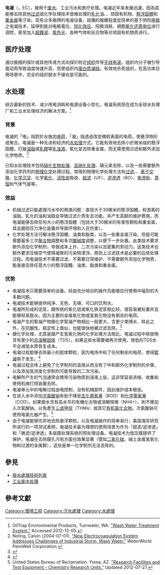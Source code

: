 {{Expand language|en|page=Electrocoagulation}}
{{Notability Unreferenced |time=2015-12-30T14:16:32+00:00}}

'''电凝'''（{{lang-en|Electrocoagulation}}，EC），被用于[[廢水處理|废水]]、工业污水和医疗处理。电凝近年来发展迅速，因為其能够去除其他[[过滤|过滤]]或化学处理技术很难处理的[[乳浊液|乳化]]油、{{link-en|总石油烃类物质|Total petroleum hydrocarbon}}、顽固有机物、[[懸浮固體|懸浮固體]]和[[重金属|重金属]]等汙染。现有众多廠牌的电凝设备，設備的複雜程度從简单的基于阴阳[[电极|电极]]之电凝技术，延伸到能对电极電位、[[钝化|钝化效应]]、阳极消耗、细胞[[氧化还原电位|氧化还原电位]]进行调控，甚至加入[[超聲波|超聲波]]、[[紫外线|紫外光]]、各种气体和反应物等对顽固有机物质进行{{link-en|高级氧化过程|Advanced oxidation process}}。

== 医疗处理 ==
通过极细的探针或其他传递方式向探针附近[[组织_(生物学)|组织]]传导[[无线电波|无线电波]]。组织内分子被引导震动而导致温度快速升高，而使组织内[[蛋白质|蛋白质]][[凝结|凝结]]，有效地杀死组织。在高功率应用场景中，完全的组织脱水干燥也是可能的。

== 水处理 ==
结合最新的技术、减少用电消耗和电源设备小型化，电凝系统现在成为全球水处理厂和工业水处理经济的解决方案。<ref>OilTrap Environmental Products, Tumwater, WA. [http://www.oiltrap.com/systems-and-technology/wash-water-treatment-system "Wash Water Treatment System."] {{webarchive|url=https://web.archive.org/web/20111227130317/http://www.oiltrap.com/systems-and-technology/wash-water-treatment-system |date=2011-12-27 }} Accessed 2012-12-05.</ref>{{third-party-inline|time=2015-08-31}}

=== 背景 ===
电凝的「电」指對於水施加[[电荷|电荷]]，「凝」指透過改变微粒表面的电荷，使悬浮物形成聚合。电凝是一种先进和经济的[[水处理|水处理]]方式。它能有效地去除小於微米级的懸浮固體，打破[[油脂|油脂]]或[[乳膠|乳膠]]等[[乳浊液|乳浊液]]，氧化並去除重金属，而无需使用过滤和额外添加化学物质。<ref>Noling, Calvin (2004-07-01). [http://www.waterworld.com/index/display/article-display/211070/articles/industrial-waterworld/volume-5/issue-4/product-focus/new-electrocoagulation-system-addressesbrchallenges-of-industrial-storm-wash-water.html "New Electrocoagulation System Addresses Challenges of Industrial Storm, Wash Water."] ''WaterWorld.'' PennWell Corporation.</ref>

已知水处理技术包括[[硝化作用|硝化生物处理]]、[[反硝化反应|去硝化处理]]、磷元素去除，以及一些需要额外添加化学药剂的[[物理化学|物理化学]]处理过程。常用的物理化学处理方法有[[过滤|过滤]]、{{link-en|空氣氣提|Air stripping}}、[[离子交换|离子交换]]、[[沉淀|化学沉淀]]、化学[[氧化|氧化]]、[[活性炭|活性炭]]吸收、[[超滤|超滤]]（UF）、[[逆滲透|逆滲透]]（RO）、[[电渗析|电渗析]]、[[蒸馏|蒸馏]]和气体气提等。

=== 效益 ===
* 机械过滤只能處理污水中的两类问题：直径大于30微米的懸浮固體，和游离的油脂。乳化的油和油脂会导致过滤介质失去功能，并产生高额的维护费用。而电凝能够去除任何大小的懸浮固體（包括大于30微米的有害性颗粒和重金属，其会磨损压力净化装置并导致环境和人员伤害）。
* 化学处理方法可解决懸浮固體、油类和脂类，以及一些重金属汙染。但是可能需要最多三次[[聚合物|聚合物]]調整和多次[[酸碱度|酸碱度]]调整，以便下一步处置。此类技术要求额外添加化学制剂，导致成本上升、二次污染以及密集的劳动力。这类技术也额外要求压缩空气使得凝聚的污染物漂浮。原则上过滤技术是必要的后续处理过程。而电凝技术不需要过滤、不需要日常维护、不需要额外添加化学物质，能直接去除任意大小的懸浮固體、油类、脂类和重金属。

=== 优势 ===
* 电凝技术只需要简单的设备。经由充分培训的操作员能够应付使用中碰到的大多数问题。
* 电凝技术能够提供纯净、无色、无嗅、可口的饮用水。
* 电凝所形成的泥浆，跟传统的氧化铝或氧化铁泥浆相比较，很容易被处置并且能够轻易脱水。因为主要的金属氧化物或氢氧化物没有剩余的电荷。
* 电凝产生的絮凝产物跟化学絮凝产物相比一般更大，含更少束缚水、除此之外，在抗酸性、稳定性上类似，也能很快地被过滤去除。<ref>{{cite journal|last1=Al-Shannag|first1=Mohammad|last2=Bani-Melhem|first2=Khalid|last3=Al-Anber|first3=Zaid|last4=Al-Qodah|first4=Zakaria|title=Enhancement of COD-Nutrients Removals and Filterability of Secondary Clarifier Municipal Wastewater Influent Using Electrocoagulation Technique|journal=Separation Science and Technology|date=January 2013|volume=48|issue=4|pages=673–680|doi=10.1080/01496395.2012.707729}}</ref>
* 跟化学处理，尤其是跟产生氢氧化物的化学处理方法相比，电凝过程中排放物含有更少的[[总溶解固体|总溶解固体]]（TDS）。如果这些水需要被再次使用，很低的TDS水平会减低水质恢复成本。
* 电凝过程能够去除最小的胶体颗粒，因为电场中和了任何剩余的电荷，使得[[絮凝|絮凝]]易于发生。<ref>{{cite journal|last1=Al-Shannag|first1=Mohammad|last2=Bani-Melhem|first2=Khalid|last3=Al-Anber|first3=Zaid|last4=Al-Qodah|first4=Zakaria|title=Enhancement of COD-Nutrients Removals and Filterability of Secondary Clarifier Municipal Wastewater Influent Using Electrocoagulation Technique|journal=Separation Science and Technology|volume=48|issue=4|pages=673–680|doi=10.1080/01496395.2012.707729}}</ref>
* 电凝过程总体上避免了化学制剂的滥用从而没有了中和额外化学制剂的步骤，以及添加高浓度化学制剂可能导致的二次污染。
* 电解所产生的气泡通常会携带污染物质到溶液上层，这非常容易浓缩、收集和使用机械打捞装置去除。
* 电凝单元中的电解过程由电控制，没有机械部件，因此维护成本极低。
* 在进入水中添加[[次氯酸钠|次氯酸钠]]有助于降低[[生化需氧量|生化需氧量]]（BOD）和[[化学需氧量|化学需氧量]]（COD）。如果廢水含有高水平的有機化合物或溶解铵根（NH4+），則不應加入次氯酸钠，以免產生[[三卤甲烷|三卤甲烷]]（THMs）或其它[[有机氯化合物|有机氯化合物]]。次氯酸钠可使用电氯化器产生。<ref>United States Bureau of Reclamation. Yuma, AZ. [http://www.usbr.gov/lc/yuma/facilities/wqic/yao_wqic_research_chemical.html "Research Facilities and Test Equipment - Chemistry Research Units."] {{Wayback|url=http://www.usbr.gov/lc/yuma/facilities/wqic/yao_wqic_research_chemical.html |date=20150909051654 }} Updated 2012-07-27.</ref>
* 由于电凝能够优异地去除悬浮颗粒，以及电凝操作的简单易行，美国海军研究所进行的一项测试表明，电凝技术最为理想的使用场景为作为「超滤/逆渗透」和「微滤/逆渗透」多层膜处理系统的预处理设备。电凝技术为低压膜提供了保护。电凝在去除膜孔污垢方面也效果显著（譬如[[二氧化硅|二氧化硅]]、碱土金属氢氧化物和过渡的金属群），这些是单一化学制剂无法去除的。

==參見==
* [[廢水處理技術列表|廢水處理技術列表]]
* [[工业废水处理|工业废水处理]]

== 參考文獻 ==
{{Reflist}}

[[Category:環境工程|Category:環境工程]]
[[Category:汙水處理|Category:汙水處理]]
[[Category:水處理|Category:水處理]]
